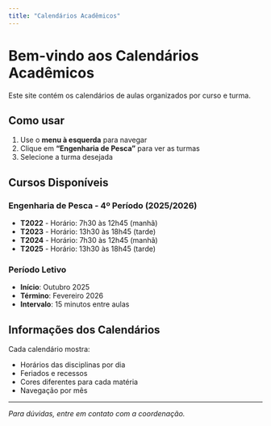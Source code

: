```yaml
---
title: "Calendários Acadêmicos"
---
```


# Bem-vindo aos Calendários Acadêmicos

Este site contém os calendários de aulas organizados por curso e turma.

## Como usar

1. Use o **menu à esquerda** para navegar
2. Clique em **"Engenharia de Pesca"** para ver as turmas
3. Selecione a turma desejada

## Cursos Disponíveis

### Engenharia de Pesca - 4º Período (2025/2026)

- **T2022** - Horário: 7h30 às 12h45 (manhã)
- **T2023** - Horário: 13h30 às 18h45 (tarde)  
- **T2024** - Horário: 7h30 às 12h45 (manhã)
- **T2025** - Horário: 13h30 às 18h45 (tarde)

### Período Letivo

- **Início**: Outubro 2025
- **Término**: Fevereiro 2026
- **Intervalo**: 15 minutos entre aulas

## Informações dos Calendários

Cada calendário mostra:

- Horários das disciplinas por dia
- Feriados e recessos
- Cores diferentes para cada matéria
- Navegação por mês

---

*Para dúvidas, entre em contato com a coordenação.*